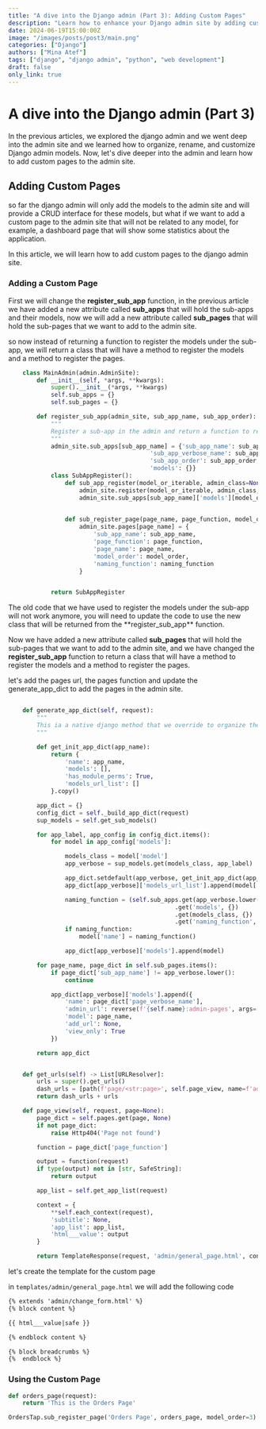 ```yaml
---
title: "A dive into the Django admin (Part 3): Adding Custom Pages"
description: "Learn how to enhance your Django admin site by adding custom pages. This guide will walk you through the process of creating and integrating custom pages into the Django admin interface, providing a more tailored and functional admin experience."
date: 2024-06-19T15:00:00Z
image: "/images/posts/post3/main.png"
categories: ["Django"]
authors: ["Mina Atef"]
tags: ["django", "django admin", "python", "web development"]
draft: false
only_link: true
---
```


# A dive into the Django admin (Part 3)
In the previous articles, we explored the django admin and we went deep into the admin site and we learned how to organize, rename, and customize Django admin models. Now, let's dive deeper into the admin and learn how to add custom pages to the admin site.

## Adding Custom Pages
so far the django admin will only add the models to the admin site and will provide a CRUD interface for these models, but what if we want to add a custom page to the admin site that will not be related to any model, for example, a dashboard page that will show some statistics about the application.

In this article, we will learn how to add custom pages to the django admin site.

### Adding a Custom Page

First we will change the **register_sub_app** function, in the previous article we have added a new attribute called **sub_apps** that will hold the sub-apps and their models, now we will add a new attribute called **sub_pages** that will hold the sub-pages that we want to add to the admin site.

so now instead of returning a function to register the models under the sub-app, we will return a class that will have a method to register the models and a method to register the pages.

```python
    class MainAdmin(admin.AdminSite):
        def __init__(self, *args, **kwargs):
            super().__init__(*args, **kwargs)
            self.sub_apps = {}
            self.sub_pages = {}

        def register_sub_app(admin_site, sub_app_name, sub_app_order):
            """
            Register a sub-app in the admin and return a function to register models under this sub-app.
            """
            admin_site.sub_apps[sub_app_name] = {'sub_app_name': sub_app_name,
                                        'sub_app_verbose_name': sub_app_name.replace('_', ' ').title(),
                                        'sub_app_order': sub_app_order,
                                        'models': {}}
            class SubAppRegister():
                def sub_app_register(model_or_iterable, admin_class=None, model_order=None, naming_function=None, **options):
                    admin_site.register(model_or_iterable, admin_class, **options)
                    admin_site.sub_apps[sub_app_name]['models'][model_or_iterable] = {'model_order': model_order,
                                                                                'naming_function': naming_function}

                def sub_register_page(page_name, page_function, model_order=None, naming_function=None):
                    admin_site.pages[page_name] = {
                        'sub_app_name': sub_app_name,
                        'page_function': page_function,
                        'page_name': page_name,
                        'model_order': model_order,
                        'naming_function': naming_function
                    }


            return SubAppRegister
```
<Notice type="warning">
The old code that we have used to register the models under the sub-app will not work anymore, you will need to update the code to use the new class that will be returned from the **register_sub_app** function.
</Notice>

Now we have added a new attribute called **sub_pages** that will hold the sub-pages that we want to add to the admin site, and we have changed the **register_sub_app** function to return a class that will have a method to register the models and a method to register the pages.

let's add the pages url, the pages function and update the generate_app_dict to add the pages in the admin site.

```python

    def generate_app_dict(self, request):
        """
        This ia a native django method that we override to organize the admin list
        """

        def get_init_app_dict(app_name):
            return {
                'name': app_name,
                'models': [],
                'has_module_perms': True,
                'models_url_list': []
            }.copy()

        app_dict = {}
        config_dict = self._build_app_dict(request)
        sup_models = self.get_sub_models()

        for app_label, app_config in config_dict.items():
            for model in app_config['models']:

                models_class = model['model']
                app_verbose = sup_models.get(models_class, app_label)

                app_dict.setdefault(app_verbose, get_init_app_dict(app_verbose))
                app_dict[app_verbose]['models_url_list'].append(model['admin_url'])

                naming_function = (self.sub_apps.get(app_verbose.lower(), {})
                                               .get('models', {})
                                               .get(models_class, {})
                                               .get('naming_function', None))
                if naming_function:
                    model['name'] = naming_function()

                app_dict[app_verbose]['models'].append(model)

        for page_name, page_dict in self.sub_pages.items():
            if page_dict['sub_app_name'] != app_verbose.lower():
                continue

            app_dict[app_verbose]['models'].append({
                'name': page_dict['page_verbose_name'],
                'admin_url': reverse(f'{self.name}:admin-pages', args=[page_name]),
                'model': page_name,
                'add_url': None,
                'view_only': True
            })

        return app_dict


    def get_urls(self) -> List[URLResolver]:
        urls = super().get_urls()
        dash_urls = [path(f'page/<str:page>', self.page_view, name=f'admin-pages')]
        return dash_urls + urls

    def page_view(self, request, page=None):
        page_dict = self.pages.get(page, None)
        if not page_dict:
            raise Http404('Page not found')

        function = page_dict['page_function']

        output = function(request)
        if type(output) not in [str, SafeString]:
            return output

        app_list = self.get_app_list(request)

        context = {
            **self.each_context(request),
            'subtitle': None,
            'app_list': app_list,
            'html___value': output
        }

        return TemplateResponse(request, 'admin/general_page.html', context)
```

let's create the template for the custom page

in `templates/admin/general_page.html` we will add the following code

```html
{% extends 'admin/change_form.html' %}
{% block content %}

{{ html___value|safe }}

{% endblock content %}

{% block breadcrumbs %}
{%  endblock %}
```

### Using the Custom Page

```python
def orders_page(request):
    return 'This is the Orders Page'

OrdersTap.sub_register_page('Orders Page', orders_page, model_order=3)
```
